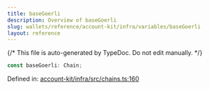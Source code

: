 ```yaml
---
title: baseGoerli
description: Overview of baseGoerli
slug: wallets/reference/account-kit/infra/variables/baseGoerli
layout: reference
---
```


{/* This file is auto-generated by TypeDoc. Do not edit manually. */}

```ts
const baseGoerli: Chain;
```

Defined in: [account-kit/infra/src/chains.ts:160](https://github.com/alchemyplatform/aa-sdk/blob/ad165355d980f9a16dd388088895bfc851df8656/account-kit/infra/src/chains.ts#L160)
